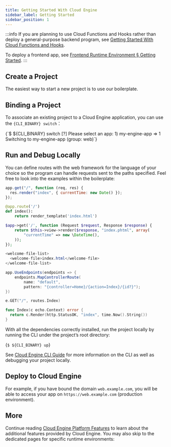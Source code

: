 ```yaml
---
title: Getting Started With Cloud Engine
sidebar_label: Getting Started
sidebar_position: 1
---
```



:::info
If you are planning to use Cloud Functions and Hooks rather than deploy a general-purpose backend program, see [Getting Started With Cloud Functions and Hooks](/v3/sdk/engine/functions/getting-started).

To deploy a frontend app, see [Frontend Runtime Environment § Getting Started](/v3/sdk/engine/deploy/webapp/#getting-started).
:::

<PlatformIntroduction />

## Create a Project

The easiest way to start a new project is to use our boilerplate.

<QuickStartNew />


## Binding a Project 

<p>
  To associate an existing project to a Cloud Engine application, you can use the <code>{CLI_BINARY} switch</code>：
</p>

<CodeBlock>
  {`$ ${CLI_BINARY} switch
[?] Please select an app:
 1) my-engine-app
 => 1
Switching to my-engine-app (group: web)`}
</CodeBlock>


## Run and Debug Locally

You can define routes with the web framework for the language of your choice so the program can handle requests sent to the paths specified. Feel free to look into the examples within the boilerplate:

<EngineRuntimes>
<TabItem value='nodejs'>

```javascript title='app.js'
app.get("/", function (req, res) {
  res.render("index", { currentTime: new Date() });
});
```

</TabItem>
<TabItem value='python'>

```python title='app.py'
@app.route('/')
def index():
    return render_template('index.html')
```

</TabItem>
<TabItem value='php'>

```php title='src/app.php'
$app->get('/', function (Request $request, Response $response) {
    return $this->view->render($response, "index.phtml", array(
        "currentTime" => new \DateTime(),
    ));
});
```

</TabItem>
<TabItem value='java'>

```java title='src/main/webapp/WEB-INF/web.xml'
<welcome-file-list>
  <welcome-file>index.html</welcome-file>
</welcome-file-list>
```

</TabItem>
<TabItem value='dotnet'>

```cs title='web/Startup.cs'
app.UseEndpoints(endpoints => {
    endpoints.MapControllerRoute(
        name: "default",
        pattern: "{controller=Home}/{action=Index}/{id?}");
})
```

</TabItem>
<TabItem value='go'>

```go title='main.go'
e.GET("/", routes.Index)
```

```go title='routes/index.go'
func Index(c echo.Context) error {
  return c.Render(http.StatusOK, "index", time.Now().String())
}
```

</TabItem>
</EngineRuntimes>

With all the dependencies correctly installed, run the project locally by running the CLI under the project’s root directory:

<CodeBlock className="sh">{`$ ${CLI_BINARY} up`}</CodeBlock>

See [Cloud Engine CLI Guide](/v3/sdk/engine/cli/) for more information on the CLI as well as debugging your project locally.

## Deploy to Cloud Engine

<QuickStartDeploy />

<CloudCustomDomain noStaging={true} />

For example, if you have bound the domain `web.example.com`, you will be able to access your app on `https://web.example.com` (production environment).

## More

Continue reading [Cloud Engine Platform Features](/v3/sdk/engine/platform) to learn about the additional features provided by Cloud Engine. You may also skip to the dedicated pages for specific runtime environments:

<PlatformRuntimes />
